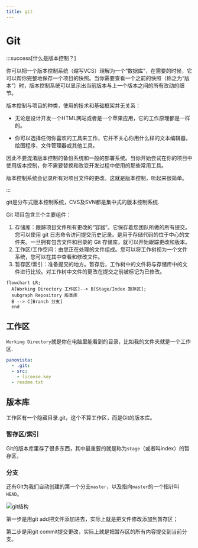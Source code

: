 ```yaml
---
title: git
---
```


# Git

:::success[什么是版本控制？]

你可以把一个版本控制系统（缩写VCS）理解为一个“数据库”，在需要的时候，它可以帮你完整地保存一个项目的快照。当你需要查看一个之前的快照（称之为“版本”）时，版本控制系统可以显示出当前版本与上一个版本之间的所有改动的细节。

版本控制与项目的种类，使用的技术和基础框架并无关系：

- 无论是设计开发一个HTML网站或者是一个苹果应用，它的工作原理都是一样的。

- 你可以选择任何你喜欢的工具来工作，它并不关心你用什么样的文本编辑器，绘图程序，文件管理器或其他工具。

因此不要混淆版本控制的备份系统和一般的部署系统。当你开始尝试在你的项目中使用版本控制，你不需要替换和改变开发过程中使用的那些常用工具。

版本控制系统会记录所有对项目文件的更改。这就是版本控制，听起来很简单。

:::

git是分布式版本控制系统，CVS及SVN都是集中式的版本控制系统.

Git 项目包含三个主要组件：
1. 存储库：跟踪项目文件所有更改的“容器”。它保存着您团队所做的所有提交。您可以使用 git 日志命令访问提交历史记录。是用于存储代码的位于中心的文件夹。一旦拥有包含文件和目录的 Git 存储库，就可以开始跟踪更改和版本。
2. 工作区/工作空间：由您正在处理的文件组成。您可以将工作树视为一个文件系统，您可以在其中查看和修改文件。
3. 暂存区/索引：准备提交的地方。暂存后，工作树中的文件将与存储库中的文件进行比较。对工作树中文件的更改在提交之前被标记为已修改。


```mermaid
flowchart LR;
  A[Working Directory 工作区]--> B[Stage/Index 暂存区];
  subgraph Repository 版本库
  B --> C[Branch 分支]
  end
```

## 工作区
`Working Directory`就是你在电脑里能看到的目录，比如我的文件夹就是一个工作区.

```yaml title="example"
panovista:
  - .git:
  - src:
    - license.key
  - readme.txt
```


## 版本库

工作区有一个隐藏目录.git，这个不算工作区，而是Git的版本库。
### 暂存区/索引
Git的版本库里存了很多东西，其中最重要的就是称为`stage`（或者叫index）的暂存区，
### 分支
还有Git为我们自动创建的第一个分支`master`，以及指向`master`的一个指针叫`HEAD`。

![git结构](/res/git结构.jpg)

第一步是用git add把文件添加进去，实际上就是把文件修改添加到暂存区；

第二步是用git commit提交更改，实际上就是把暂存区的所有内容提交到当前分支。
